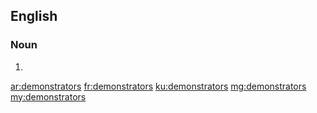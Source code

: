 ==English==

===Noun===
{{head|en|plural}}

# {{plural of|demonstrator|lang=en}}

[[ar:demonstrators]]
[[fr:demonstrators]]
[[ku:demonstrators]]
[[mg:demonstrators]]
[[my:demonstrators]]
